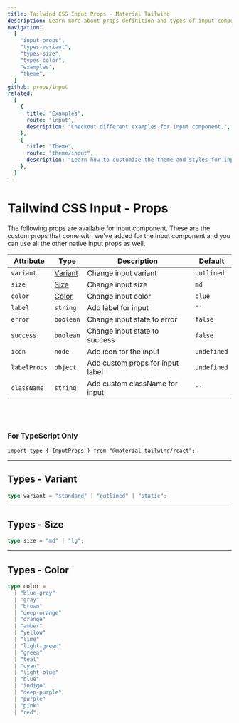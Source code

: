 ```yaml
---
title: Tailwind CSS Input Props - Material Tailwind
description: Learn more about props definition and types of input component.
navigation:
  [
    "input-props",
    "types-variant",
    "types-size",
    "types-color",
    "examples",
    "theme",
  ]
github: props/input
related:
  [
    {
      title: "Examples",
      route: "input",
      description: "Checkout different examples for input component.",
    },
    {
      title: "Theme",
      route: "theme/input",
      description: "Learn how to customize the theme and styles for input component.",
    },
  ]
---
```


# Tailwind CSS Input - Props

<span id="input-props" className="scroll-mt-48" />
The following props are available for input component. These are the custom props
that come with we've added for the input component and you can use all the other
native input props as well.

| Attribute    | Type                      | Description                      | Default                |
| ------------ | ------------------------- | -------------------------------- | ---------------------- |
| `variant`    | [Variant](#types-variant) | Change input variant             | <Code>outlined</Code>  |
| `size`       | [Size](#types-size)       | Change input size                | <Code>md</Code>        |
| `color`      | [Color](#types-color)     | Change input color               | <Code>blue</Code>      |
| `label`      | <Code>string</Code>       | Add label for input              | `''`                   |
| `error`      | <Code>boolean</Code>      | Change input state to error      | <Code>false</Code>     |
| `success`    | <Code>boolean</Code>      | Change input state to success    | <Code>false</Code>     |
| `icon`       | <Code>node</Code>         | Add icon for the input           | <Code>undefined</Code> |
| `labelProps` | <Code>object</Code>       | Add custom props for input label | <Code>undefined</Code> |
| `className`  | <Code>string</Code>       | Add custom className for input   | `''`                   |

<br />
<br />

### For TypeScript Only

```tsx
import type { InputProps } from "@material-tailwind/react";
```

---

## Types - Variant

<span id="types-variant" className="scroll-mt-48" />

```ts
type variant = "standard" | "outlined" | "static";
```

---

## Types - Size

<span id="types-size" className="scroll-mt-48" />

```ts
type size = "md" | "lg";
```

---

## Types - Color

<span id="types-color" className="scroll-mt-48" />

```ts
type color =
  | "blue-gray"
  | "gray"
  | "brown"
  | "deep-orange"
  | "orange"
  | "amber"
  | "yellow"
  | "lime"
  | "light-green"
  | "green"
  | "teal"
  | "cyan"
  | "light-blue"
  | "blue"
  | "indigo"
  | "deep-purple"
  | "purple"
  | "pink"
  | "red";
```

<span id="examples" className="scroll-mt-48" />
<span id="theme" className="scroll-mt-48" />
